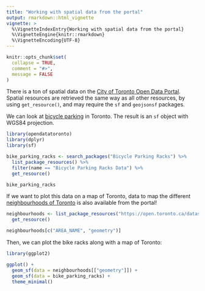 ```yaml
---
title: "Working with spatial data from the portal"
output: rmarkdown::html_vignette
vignette: >
  %\VignetteIndexEntry{Working with spatial data from the portal}
  %\VignetteEngine{knitr::rmarkdown}
  %\VignetteEncoding{UTF-8}
---
```


```r
knitr::opts_chunk$set(
  collapse = TRUE,
  comment = "#>",
  message = FALSE
)
```

There is a ton of spatial data on the [City of Toronto Open Data Portal](https://open.toronto.ca). Spatial resources are retrieved the same way as all other resources, by using `get_resource()`, and may require the `sf` and `geojsonsf` packages.

We can look at [bicycle parking](https://open.toronto.ca/dataset/bicycle-parking-racks/) in Toronto. The result is an `sf` object with WGS84 projection.

```r
library(opendatatoronto)
library(dplyr)
library(sf)

bike_parking_racks <- search_packages("Bicycle Parking Racks") %>%
  list_package_resources() %>%
  filter(name == "Bicycle Parking Racks Data") %>%
  get_resource()

bike_parking_racks
```

If we want to plot this data on a map of Toronto, data to map the different [neighbourhoods of Toronto](https://open.toronto.ca/dataset/neighbourhoods/) is also available from the portal!

```r
neighbourhoods <- list_package_resources("https://open.toronto.ca/dataset/neighbourhoods/") %>%
  get_resource()

neighbourhoods[c("AREA_NAME", "geometry")]
```

Then, we can plot the bike racks along with a map of Toronto:

```r
library(ggplot2)

ggplot() +
  geom_sf(data = neighbourhoods[["geometry"]]) +
  geom_sf(data = bike_parking_racks) +
  theme_minimal()
```
